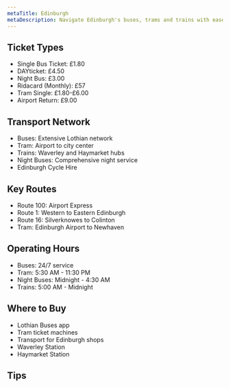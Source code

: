 ```yaml
---
metaTitle: Edinburgh
metaDescription: Navigate Edinburgh's buses, trams and trains with ease
---
```

## Ticket Types
- Single Bus Ticket: £1.80
- DAYticket: £4.50
- Night Bus: £3.00
- Ridacard (Monthly): £57
- Tram Single: £1.80-£6.00
- Airport Return: £9.00

## Transport Network
- Buses: Extensive Lothian network
- Tram: Airport to city center
- Trains: Waverley and Haymarket hubs
- Night Buses: Comprehensive night service
- Edinburgh Cycle Hire

## Key Routes
- Route 100: Airport Express
- Route 1: Western to Eastern Edinburgh
- Route 16: Silverknowes to Colinton
- Tram: Edinburgh Airport to Newhaven

## Operating Hours
- Buses: 24/7 service
- Tram: 5:30 AM - 11:30 PM
- Night Buses: Midnight - 4:30 AM
- Trains: 5:00 AM - Midnight

## Where to Buy
- Lothian Buses app
- Tram ticket machines
- Transport for Edinburgh shops
- Waverley Station
- Haymarket Station

## Tips
